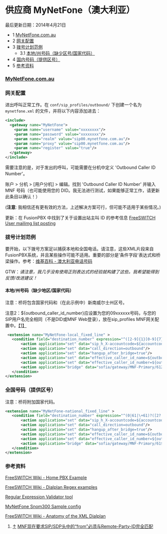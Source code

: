 # 供应商 MyNetFone（澳大利亚）

最后更新日期：2014年4月21日

* 1 [MyNetFone.com.au](#mynetfonecomauhttpmynetfonecomau)
* 2 [网关配置](#-freeswitch--provider-mynetfone-australia-)
* 3 [拨号计划范例](#dialplan-examples)
   * 3.1 [本地/州号码（缺少区号/国家代码）](#localstate-numbers-missing-areacountry-codes)
* 4 [国内号码（提供区号）](#national-numbers-area-codes-supplied)
* 5 [参考资料](#-freeswitch--provider-mynetfone-australia-)

### [MyNetFone.com.au](http://mynetfone.com.au)

### 网关配置

进出呼叫正常工作。在 `conf/sip_profiles/outbound/` 下创建一个名为 `mynetfone.xml` 的文件，并将以下内容添加进去：

```xml
<include>
  <gateway name="MyNetFone">
    <param name="username" value="xxxxxxxx"/>
    <param name="password" value="xxxxxxxx"/>
    <param name="realm" value="sip00.mynetfone.com.au"/>
    <param name="proxy" value="sip00.mynetfone.com.au"/>
    <param name="register" value="true"/>
  </gateway>
</include>
```

需要注意的是，对于发出的呼叫，可能需要在分机中定义 'Outbound Caller ID Number'。

账户 > 分机 > \[用户分机\] > 编辑。找到 'Outbound Caller ID Number' 并输入 MNF 号码（也可能使用您的 DID。我无法进行测试，如果能够正常工作，请更新此条目以确认！）

(**注意**: 我相信还有更有效的方法，上述解决方案可行，但可能不适用于某些情况。)

更新：在 FusionPBX 中找到了关于设置出站主叫 ID 的参考信息 [FreeSWITCH User mailimg list posting](http://lists.freeswitch.org/pipermail/freeswitch-users/2011-April/071551.html)

### 拨号计划范例

要开始，以下拨号方案足以捕获本地和全国电话。请注意，这些XML片段来自FusionPBX系统，并且某些操作可能不适用。重要的部分是'条件字段'表达式和桥梁操作。参考：[维基百科 - 澳大利亚电话号码](http://en.wikipedia.org/wiki/Telephone%5Fnumbers%5Fin%5FAustralia)

GTW：_请注意，我几乎没有使用正则表达式的经验就构建了这些。我希望能得到反馈/改进建议！_

#### 本地/州号码（缺少地区/国家代码）

注意：桥将包含国家代码和（在此示例中）新南威尔士州区号。

注意2：${outbound\_caller\_id\_number}应设置为您的09xxxxxx号码，与您的SIP用户名完全相同（不是DID或MNF Web登录），放在sip\_profiles MNF网关配置中。[【1】](https://wiki.freeswitch.org/wiki/Provider%5FConfiguration:%5FMyNetFone#cite%5Fnote-mnfid-1)

```xml
 <extension name="MyNetFone-local_fixed_line" >
   <condition field="destination_number" expression="^([2-9]{1}[0-9]{7})$">
       <action application="set" data="sip_h_X-accountcode=${accountcode}"/>
       <action application="set" data="call_direction=outbound"/>
       <action application="set" data="hangup_after_bridge=true"/>
       <action application="set" data="effective_caller_id_name=${outbound_caller_id_name}"/>
       <action application="set" data="effective_caller_id_number=${outbound_caller_id_number}"/>
       <action application="bridge" data="sofia/gateway/MNF-Primary/612$1"/>
   </condition>
</extension>
```

### 全国号码（提供区号）

注意：桥将附加国家代码。

```xml
<extension name="MyNetFone-national_fixed_line" >
   <condition field="destination_number" expression="^(0|61|\+61)?([2?|3-9]{1}[0-9]{8})$">
       <action application="set" data="sip_h_X-accountcode=${accountcode}"/>
       <action application="set" data="call_direction=outbound"/>
       <action application="set" data="hangup_after_bridge=true"/>
       <action application="set" data="effective_caller_id_name=${outbound_caller_id_name}"/>
       <action application="set" data="effective_caller_id_number=${outbound_caller_id_number}"/>
       <action application="bridge" data="sofia/gateway/MNF-Primary/61$2"/>
   </condition>
</extension> 
```

### 参考资料

[FreeSWITCH Wiki - Home PBX Example](http://wiki.freeswitch.org/wiki/Home%5FPBX%5FExample)

[FreeSWITCH Wiki - Dialplan Regex examples](http://wiki.freeswitch.org/wiki/Regex#NANPA%5F.2B1NxxNxxXXXX%5FE.164%5FDialstring)

[Regular Expression Validator tool](http://erik.eae.net/playground/regexp/regexp.html)

[MyNetFone Snom300 Sample config](https://www.mynetfone.com.au/media/support/downloads/snom300/Snom%20Whitepaper.pdf)

[FreeSWITCH Wiki - Anatomy of the XML Dialplan](http://wiki.freeswitch.org/wiki/Dialplan%5FXML#Anatomy%5Fof%5Fthe%5FXML%5FDialplan)

1. [↑](https://wiki.freeswitch.org/wiki/Provider%5FConfiguration:%5FMyNetFone#cite%5Fref-mnfid%5F1-0) [MNF现在要求SIP/SDP头中的“from”必须与Remote-Party-ID完全匹配](http://forums.whirlpool.net.au/forum-replies.cfm?t=1635784&p=2#r30)
